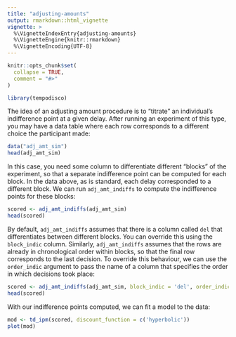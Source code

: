 ```yaml
---
title: "adjusting-amounts"
output: rmarkdown::html_vignette
vignette: >
  %\VignetteIndexEntry{adjusting-amounts}
  %\VignetteEngine{knitr::rmarkdown}
  %\VignetteEncoding{UTF-8}
---
```


```r
knitr::opts_chunk$set(
  collapse = TRUE,
  comment = "#>"
)
```

```r
library(tempodisco)
```

The idea of an adjusting amount procedure is to "titrate" an individual's indifference point at a given delay. After running an experiment of this type, you may have a data table where each row corresponds to a different choice the participant made:

```r
data("adj_amt_sim")
head(adj_amt_sim)
```

In this case, you need some column to differentiate different "blocks" of the experiment, so that a separate indifference point can be computed for each block. In the data above, as is standard, each delay corresponded to a different block. We can run `adj_amt_indiffs` to compute the indifference points for these blocks:

```r
scored <- adj_amt_indiffs(adj_amt_sim)
head(scored)
```

By default, `adj_amt_indiffs` assumes that there is a column called `del` that differentiates between different blocks. You can override this using the `block_indic` column. Similarly, `adj_amt_indiffs` assumes that the rows are already in chronological order within blocks, so that the final row corresponds to the last decision. To override this behaviour, we can use the `order_indic` argument to pass the name of a column that specifies the order in which decisions took place:

```r
scored <- adj_amt_indiffs(adj_amt_sim, block_indic = 'del', order_indic = 'trial_idx')
head(scored)
```
With our indifference points computed, we can fit a model to the data:

```r
mod <- td_ipm(scored, discount_function = c('hyperbolic'))
plot(mod)
```
